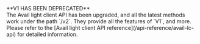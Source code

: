 
<Callout type="warning">
**V1 HAS BEEN DEPRECATED**<br />
The Avail light client API has been upgraded, and all the latest methods work under the path `/v2`.
They provide all the features of `V1`, and more.
Please refer to the [Avail light client API reference](/api-reference/avail-lc-api) for detailed information.
</Callout>